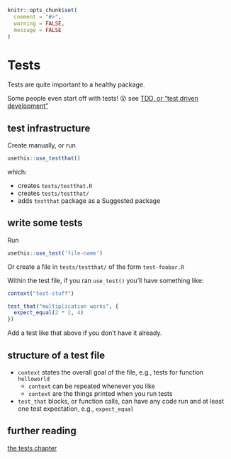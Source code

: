```r
knitr::opts_chunk$set(
  comment = "#>",
  warning = FALSE,
  message = FALSE
)
```


# Tests {#tests}

Tests are quite important to a healthy package. 

Some people even start off with tests! 😮 see [TDD, or "test driven development"](https://en.wikipedia.org/wiki/Test-driven_development)

## test infrastructure

Create manually, or run 


```r
usethis::use_testthat()
```

which:

- creates `tests/testthat.R`
- creates `tests/testthat/`
- adds `testthat` package as a Suggested package

## write some tests

Run 

```r
usethis::use_test('file-name')
```

Or create a file in `tests/testthat/` of the form `test-foobar.R`

Within the test file, if you ran `use_test()` you'll have something like:

```r
context("test-stuff")

test_that("multiplication works", {
  expect_equal(2 * 2, 4)
})
```

Add a test like that above if you don't have it already. 

## structure of a test file

- `context` states the overall goal of the file, e.g., tests for function `helloworld`
    - `context`  can be repeated whenever you like
    - `context` are the things printed when you run tests
- `test_that` blocks, or function calls, can have any code run and at least one test expectation, e.g., `expect_equal`


## further reading

[the tests chapter](http://r-pkgs.had.co.nz/tests.html)
